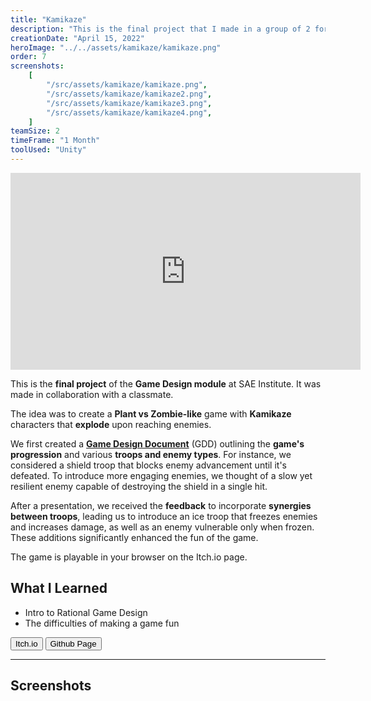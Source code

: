 ```yaml
---
title: "Kamikaze"
description: "This is the final project that I made in a group of 2 for the Game Design module at SAE Institute."
creationDate: "April 15, 2022"
heroImage: "../../assets/kamikaze/kamikaze.png"
order: 7
screenshots:
    [
        "/src/assets/kamikaze/kamikaze.png",
        "/src/assets/kamikaze/kamikaze2.png",
        "/src/assets/kamikaze/kamikaze3.png",
        "/src/assets/kamikaze/kamikaze4.png",
    ]
teamSize: 2
timeFrame: "1 Month"
toolUsed: "Unity"
---
```



<div class="grid place-items-center">
	<iframe
		width="560"
		height="315"
		src="https://www.youtube-nocookie.com/embed/dYETKHWb-g8?si=J5tgb1_b6tgMhfzY&autoplay=1&autohide=1&mute=1&modestbranding=1&playsinline=1"
		title="YouTube video player"
		frameborder="0"
		allow="accelerometer; autoplay; clipboard-write; encrypted-media; gyroscope; picture-in-picture; web-share"
		allowfullscreen
	></iframe>
</div>

This is the **final project** of the **Game Design module** at SAE Institute.
It was made in collaboration with a classmate.

The idea was to create a **Plant vs Zombie-like** game with **Kamikaze** characters that **explode** upon reaching enemies.

We first created a [**Game Design Document**](/kamikaze/GDD_Kamikaze.pdf) (GDD) outlining the **game's progression** and various **troops and enemy types**.
For instance, we considered a shield troop that blocks enemy advancement until it's defeated.
To introduce more engaging enemies, we thought of a slow yet resilient enemy capable of destroying the shield in a single hit.

After a presentation, we received the **feedback** to incorporate **synergies between troops**, leading us to introduce an ice troop that freezes enemies and increases damage, as well as an enemy vulnerable only when frozen.
These additions significantly enhanced the fun of the game.

The game is playable in your browser on the Itch.io page.

## What I Learned

-   Intro to Rational Game Design
-   The difficulties of making a game fun

<div class="flex">
	<Button href="https://stowy.itch.io/kamikaze">Itch.io</Button>
	<Button href="https://github.com/St0wy/GPA4300-Kamikaze">
		Github Page
	</Button>
</div>

---

## Screenshots


<ScreenshotList screenshots={frontmatter.screenshots} />
